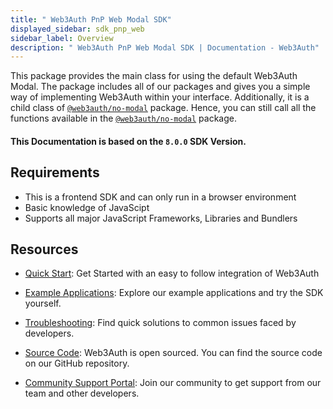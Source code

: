 ```yaml
---
title: " Web3Auth PnP Web Modal SDK"
displayed_sidebar: sdk_pnp_web
sidebar_label: Overview
description: " Web3Auth PnP Web Modal SDK | Documentation - Web3Auth"
---
```


This package provides the main class for using the default Web3Auth Modal. The package includes all
of our packages and gives you a simple way of implementing Web3Auth within your interface.
Additionally, it is a child class of [`@web3auth/no-modal`](/sdk/pnp/web/no-modal) package. Hence,
you can still call all the functions available in the [`@web3auth/no-modal`](/sdk/pnp/web/no-modal)
package.

#### This Documentation is based on the `8.0.0` SDK Version.

## Requirements

- This is a frontend SDK and can only run in a browser environment
- Basic knowledge of JavaScipt
- Supports all major JavaScript Frameworks, Libraries and Bundlers

## Resources

- [Quick Start](/quick-start?product=PNP&sdk=PNP_MODAL&framework=REACT&stepIndex=0): Get Started
  with an easy to follow integration of Web3Auth

- [Example Applications](/examples?product=Plug+and+Play&sdk=Plug+and+Play+Web+Modal+SDK): Explore
  our example applications and try the SDK yourself.

- [Troubleshooting](/troubleshooting): Find quick solutions to common issues faced by developers.

- [Source Code](https://github.com/Web3Auth/web3auth-web/): Web3Auth is open sourced. You can find
  the source code on our GitHub repository.

- [Community Support Portal](https://web3auth.io/community/c/help-pnp/pnp-modal/7): Join our
  community to get support from our team and other developers.
